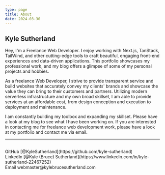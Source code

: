 ```yaml
---
type: page
title: About
date: 2024-03-30
---
```


## Kyle Sutherland

Hey, I'm a Freelance Web Developer. I enjoy working with Next.js, TanStack, TailWind, and other 
cutting-edge tools to craft beautiful, engaging front-end experiences and data-driven applications.
This portfolio showcases my professional work, and my blog offers a glimpse of some of my personal 
projects and hobbies.

As a freelance Web Developer, I strive to provide transparent service and build websites that 
accurately convey my clients' brands and showcase the value they can bring to their customers and 
partners. Utilizing modern serverless infrastructure and my own broad skillset, I am able to 
provide services at an affordable cost, from design conception and execution to deployment and 
maintenance.

I am constantly building my toolbox and expanding my skillset. Please have a look at my blog to see 
what I have been working on. If you are interested in contacting me for freelance web development 
work, please have a look at my portfolio and contact me via email.

---

<div>
  <br />
  GitHub [@KyleSutherland](https://github.com/kyle-sutherland)
  <br />
  LinkedIn [@Kyle (Bruce) Sutherland](https://www.linkedin.com/in/kyle-sutherland-22467252)
  <br />
  Email webmaster@kylebrucesutherland.com
</div>

